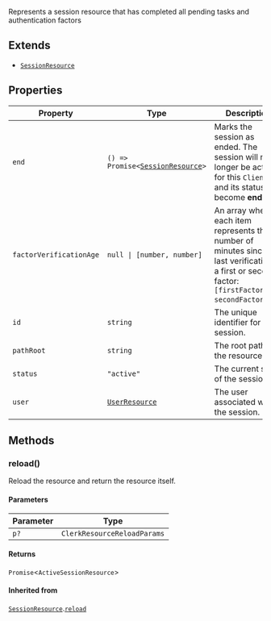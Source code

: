 Represents a session resource that has completed all pending tasks
and authentication factors

## Extends

- [`SessionResource`](/docs/references/javascript/session)

## Properties

| Property                                                   | Type                                                                                 | Description                                                                                                                                             | Overrides                                                                                                       | Inherited from                                                                                                                                |
| ---------------------------------------------------------- | ------------------------------------------------------------------------------------ | ------------------------------------------------------------------------------------------------------------------------------------------------------- | --------------------------------------------------------------------------------------------------------------- | --------------------------------------------------------------------------------------------------------------------------------------------- |
| <a id="end"></a> `end`                                     | <code>() => Promise\<[SessionResource](/docs/references/javascript/session)\></code> | Marks the session as ended. The session will no longer be active for this `Client` and its status will become **ended**.                                | -                                                                                                               | [`SessionResource`](/docs/references/javascript/session).[`end`](/docs/references/javascript/session#end)                                     |
| <a id="factorverificationage"></a> `factorVerificationAge` | <code>null \| \[number, number\]</code>                                              | An array where each item represents the number of minutes since the last verification of a first or second factor: `[firstFactorAge, secondFactorAge]`. | -                                                                                                               | [`SessionResource`](/docs/references/javascript/session).[`factorVerificationAge`](/docs/references/javascript/session#factorverificationage) |
| <a id="id"></a> `id`                                       | `string`                                                                             | The unique identifier for the session.                                                                                                                  | -                                                                                                               | [`SessionResource`](/docs/references/javascript/session).[`id`](/docs/references/javascript/session#id)                                       |
| <a id="pathroot"></a> `pathRoot`                           | `string`                                                                             | The root path of the resource.                                                                                                                          | -                                                                                                               | [`SessionResource`](/docs/references/javascript/session).[`pathRoot`](/docs/references/javascript/session#pathroot)                           |
| <a id="status"></a> `status`                               | `"active"`                                                                           | The current state of the session.                                                                                                                       | [`SessionResource`](/docs/references/javascript/session).[`status`](/docs/references/javascript/session#status) | -                                                                                                                                             |
| <a id="user"></a> `user`                                   | [`UserResource`](/docs/references/javascript/user)                                   | The user associated with the session.                                                                                                                   | [`SessionResource`](/docs/references/javascript/session).[`user`](/docs/references/javascript/session#user)     | -                                                                                                                                             |

## Methods

### reload()

Reload the resource and return the resource itself.

#### Parameters

| Parameter | Type                        |
| --------- | --------------------------- |
| `p?`      | `ClerkResourceReloadParams` |

#### Returns

`Promise`\<`ActiveSessionResource`\>

#### Inherited from

[`SessionResource`](/docs/references/javascript/session).[`reload`](/docs/references/javascript/session#reload)
